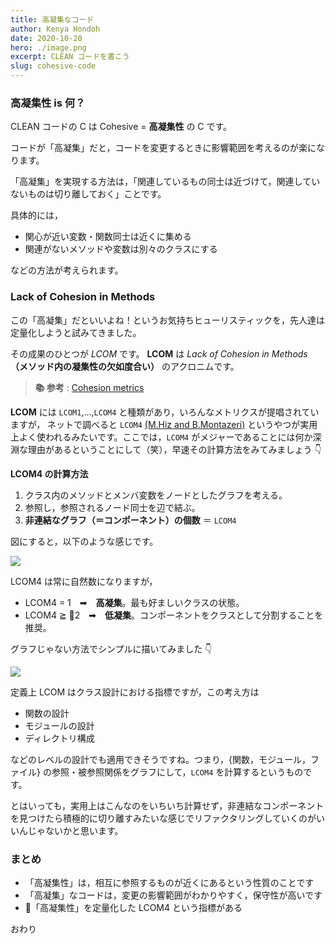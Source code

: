 ```yaml
---
title: 高凝集なコード
author: Kenya Hondoh
date: 2020-10-20
hero: ./image.png
excerpt: CLEAN コードを書こう
slug: cohesive-code
---
```


### 高凝集性 is 何？

CLEAN コードの C は Cohesive = **高凝集性** の C です。

コードが「高凝集」だと，コードを変更するときに影響範囲を考えるのが楽になります。

「高凝集」を実現する方法は，「関連しているもの同士は近づけて，関連していないものは切り離しておく」ことです。

具体的には，

- 関心が近い変数・関数同士は近くに集める
- 関連がないメソッドや変数は別々のクラスにする

などの方法が考えられます。

### Lack of Cohesion in Methods

この「高凝集」だといいよね！というお気持ちヒューリスティックを，先人達は定量化しようと試みてきました。

その成果のひとつが *LCOM* です。
**LCOM** は *Lack of Cohesion in Methods* **（メソッド内の凝集性の欠如度合い）** のアクロニムです。

>**📚 参考**
>: [Cohesion metrics](https://www.aivosto.com/project/help/pm-oo-cohesion.html)

**LCOM** には `LCOM1`,...,`LCOM4` と種類があり，いろんなメトリクスが提唱されていますが，
ネットで調べると `LCOM4` [(M.Hiz and B.Montazeri)](https://www.researchgate.net/publication/238729882_Measuring_coupling_and_cohesion_in_object-oriented_systems)
というやつが実用上よく使われるみたいです。ここでは，`LCOM4` がメジャーであることには何か深淵な理由があるということにして（笑），早速その計算方法をみてみましょう 👇

**LCOM4 の計算方法**

1. クラス内のメソッドとメンバ変数をノードとしたグラフを考える。
2. 参照し，参照されるノード同士を辺で結ぶ。
3. **非連結なグラフ（＝コンポーネント）の個数** ＝ `LCOM4`

図にすると，以下のような感じです。

![](https://lh3.googleusercontent.com/UwdLyv0llDIXbSfzX0anfOG5spBGFJwGsuBKxEGOxTWzI9zPJ-GmrZ6K9Uww2qq2gr0N2af1Qb5gGLTqof9wloJvLG0cjPYBy6AeXDLdt3AG2El-TtEaLsEY7pFQy_zuccH4oa8Ey0A)

LCOM4 は常に自然数になりますが，

- LCOM4 = 1　➡︎　**高凝集**。最も好ましいクラスの状態。
- LCOM4 ≧ 2　➡︎　**低凝集**。コンポーネントをクラスとして分割することを推奨。

グラフじゃない方法でシンプルに描いてみました 👇

![](https://lh3.googleusercontent.com/sRn2tV98sYCtE_04P2U11eXT6vIcE73qlqo7cNS94kTagDyWwnNh1TVXlgB5TS-5NLubYYTDLYbZPiAQ5rY5oOpal1N8X-phYaiGt9X8klQzWjf8pAXfcM3VlLNMxlPkYOYWPD3AVMw)

定義上 LCOM はクラス設計における指標ですが，この考え方は

- 関数の設計
- モジュールの設計
- ディレクトリ構成

などのレベルの設計でも適用できそうですね。つまり，{関数，モジュール，ファイル} の参照・被参照関係をグラフにして，`LCOM4` を計算するというものです。

とはいっても，実用上はこんなのをいちいち計算せず，非連結なコンポーネントを見つけたら積極的に切り離すみたいな感じでリファクタリングしていくのがいいんじゃないかと思います。

### まとめ

- 「高凝集性」は，相互に参照するものが近くにあるという性質のことです
- 「高凝集」なコードは，変更の影響範囲がわかりやすく，保守性が高いです
- 「高凝集性」を定量化した LCOM4 という指標がある

おわり